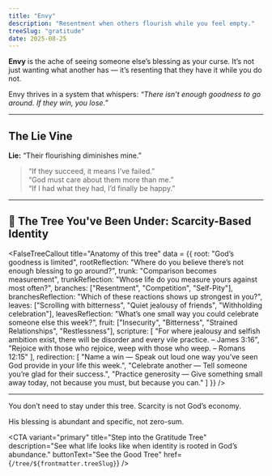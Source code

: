 ```yaml
---
title: "Envy"
description: "Resentment when others flourish while you feel empty."
treeSlug: "gratitude"
date: 2025-08-25
---
```



**Envy** is the ache of seeing someone else’s blessing as your curse. 
It’s not just wanting what another has — it’s resenting that they have it while you do not.  

Envy thrives in a system that whispers: *“There isn’t enough goodness to go around. If they win, you lose.”*

---

## The Lie Vine

**Lie:** “Their flourishing diminishes mine.”  

> “If they succeed, it means I’ve failed.”  
> “God must care about them more than me.”  
> “If I had what they had, I’d finally be happy.”

---

## 🌲 The Tree You've Been Under: **Scarcity-Based Identity**

<FalseTreeCallout
  title="Anatomy of this tree"
  data = {{
  root: "God’s goodness is limited",
  rootReflection: "Where do you believe there’s not enough blessing to go around?",
  trunk: "Comparison becomes measurement",
  trunkReflection: "Whose life do you measure yours against most often?",
  branches: ["Resentment", "Competition", "Self-Pity"],
  branchesReflection: "Which of these reactions shows up strongest in you?",
  leaves: ["Scrolling with bitterness", "Quiet jealousy of friends", "Withholding celebration"],
  leavesReflection: "What’s one small way you could celebrate someone else this week?",
  fruit: ["Insecurity", "Bitterness", "Strained Relationships", "Restlessness"],
  scripture: [
    "For where jealousy and selfish ambition exist, there will be disorder and every vile practice. – James 3:16",
    "Rejoice with those who rejoice, weep with those who weep. – Romans 12:15"
  ],
  redirection: [
    "Name a win — Speak out loud one way you’ve seen God provide in your life this week.",
    "Celebrate another — Tell someone you’re glad for their success.",
    "Practice generosity — Give something small away today, not because you must, but because you can."
  ]
}}
/>

---

You don’t need to stay under this tree. Scarcity is not God’s economy. 

His blessing is abundant and specific, not zero-sum.

<CTA
  variant="primary"
  title="Step into the Gratitude Tree"
  description="See what life looks like when identity is rooted in God’s abundance."
  buttonText="See the Good Tree"
  href={`/tree/${frontmatter.treeSlug}`}
/>
